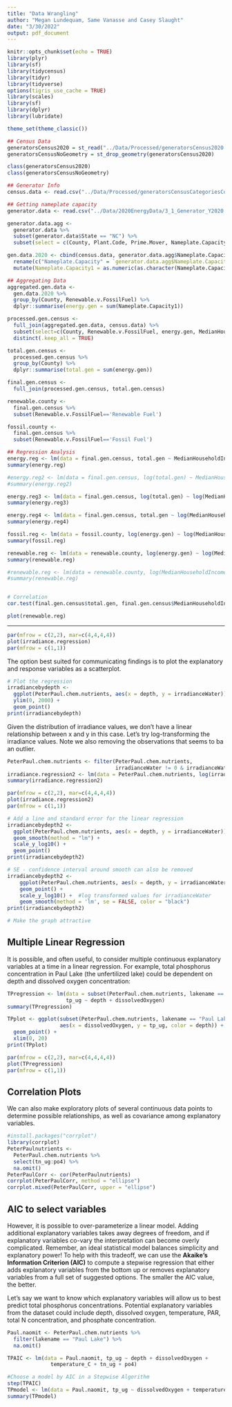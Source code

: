 ```yaml
---
title: "Data Wrangling"
author: "Megan Lundequam, Same Vanasse and Casey Slaught"
date: "3/30/2022"
output: pdf_document
---
```


```r
knitr::opts_chunk$set(echo = TRUE)
library(plyr)
library(sf)
library(tidycensus)
library(tidyr)
library(tidyverse)
options(tigris_use_cache = TRUE)
library(scales)
library(sf)
library(dplyr)
library(lubridate)

theme_set(theme_classic())
```

```r
## Census Data
generatorsCensus2020 = st_read("../Data/Processed/generatorsCensus2020.geojson")
generatorsCensusNoGeometry = st_drop_geometry(generatorsCensus2020)

class(generatorsCensus2020)
class(generatorsCensusNoGeometry)

```


```r
## Generator Info
census.data <- read.csv("../Data/Processed/generatorsCensusCategoriesComplete.csv", stringsAsFactors = TRUE)

## Getting nameplate capacity
generator.data <- read.csv("../Data/2020EnergyData/3_1_Generator_Y2020.csv", stringsAsFactors = TRUE)

generator.data.agg <- 
  generator.data %>%
  subset(generator.data$State == "NC") %>%
  subset(select = c(County, Plant.Code, Prime.Mover, Nameplate.Capacity..MW.))

gen.data.2020 <- cbind(census.data, generator.data.agg$Nameplate.Capacity..MW.) %>% 
  rename(c("Nameplate.Capacity" = `generator.data.agg$Nameplate.Capacity..MW.`)) %>% 
  mutate(Nameplate.Capacity1 = as.numeric(as.character(Nameplate.Capacity)))

```


```r
## Aggregating Data
aggregated.gen.data <- 
  gen.data.2020 %>%
  group_by(County, Renewable.v.FossilFuel) %>%
  dplyr::summarise(energy.gen = sum(Nameplate.Capacity1))

processed.gen.census <- 
  full_join(aggregated.gen.data, census.data) %>%
  subset(select=c(County, Renewable.v.FossilFuel, energy.gen, MedianHouseholdIncome)) %>%
  distinct(.keep_all = TRUE)

total.gen.census <- 
  processed.gen.census %>%
  group_by(County) %>%
  dplyr::summarise(total.gen = sum(energy.gen))

final.gen.census <-
  full_join(processed.gen.census, total.gen.census)

renewable.county <- 
  final.gen.census %>%
  subset(Renewable.v.FossilFuel=='Renewable Fuel') 

fossil.county <- 
  final.gen.census %>%
  subset(Renewable.v.FossilFuel=='Fossil Fuel') 
```

```r
## Regression Analysis
energy.reg <- lm(data = final.gen.census, total.gen ~ MedianHouseholdIncome)
summary(energy.reg)

#energy.reg2 <- lm(data = final.gen.census, log(total.gen) ~ MedianHouseholdIncome)
#summary(energy.reg2)

energy.reg3 <- lm(data = final.gen.census, log(total.gen) ~ log(MedianHouseholdIncome))
summary(energy.reg3)

energy.reg4 <- lm(data = final.gen.census, total.gen ~ log(MedianHouseholdIncome))
summary(energy.reg4)

fossil.reg <- lm(data = fossil.county, log(energy.gen) ~ log(MedianHouseholdIncome))
summary(fossil.reg)

renewable.reg <- lm(data = renewable.county, log(energy.gen) ~ log(MedianHouseholdIncome))
summary(renewable.reg)

#renewable.reg <- lm(data = renewable.county, log(MedianHouseholdIncome) ~ energy.gen)
#summary(renewable.reg)


# Correlation
cor.test(final.gen.census$total.gen, final.gen.census$MedianHouseholdIncome)

plot(renewable.reg)

```


*****************
```r
par(mfrow = c(2,2), mar=c(4,4,4,4))
plot(irradiance.regression)
par(mfrow = c(1,1))
```

The option best suited for communicating findings is to plot the explanatory and response variables as a scatterplot. 

```r
# Plot the regression
irradiancebydepth <- 
  ggplot(PeterPaul.chem.nutrients, aes(x = depth, y = irradianceWater)) +
  ylim(0, 2000) +
  geom_point() 
print(irradiancebydepth) 
```

Given the distribution of irradiance values, we don't have a linear relationship between x and y in this case. Let's try log-transforming the irradiance values. Note we also removing the observations that seems to ba an outlier.

```r
PeterPaul.chem.nutrients <- filter(PeterPaul.chem.nutrients, 
                                   irradianceWater != 0 & irradianceWater < 5000)
irradiance.regression2 <- lm(data = PeterPaul.chem.nutrients, log(irradianceWater) ~ depth)
summary(irradiance.regression2)

par(mfrow = c(2,2), mar=c(4,4,4,4))
plot(irradiance.regression2)
par(mfrow = c(1,1))

# Add a line and standard error for the linear regression
irradiancebydepth2 <- 
  ggplot(PeterPaul.chem.nutrients, aes(x = depth, y = irradianceWater)) +
  geom_smooth(method = "lm") +
  scale_y_log10() +
  geom_point() 
print(irradiancebydepth2) 

# SE - confidence interval around smooth can also be removed
irradiancebydepth2 <- 
    ggplot(PeterPaul.chem.nutrients, aes(x = depth, y = irradianceWater)) +
    geom_point() +
    scale_y_log10() +  #log transformed values for irradianceWater
    geom_smooth(method = 'lm', se = FALSE, color = "black")
print(irradiancebydepth2)

# Make the graph attractive

```

## Multiple Linear Regression
It is possible, and often useful, to consider multiple continuous explanatory variables at a time in a linear regression. For example, total phosphorus concentration in Paul Lake (the unfertilized lake) could be dependent on depth and dissolved oxygen concentration: 

``` r
TPregression <- lm(data = subset(PeterPaul.chem.nutrients, lakename == "Paul Lake"), 
                   tp_ug ~ depth + dissolvedOxygen)
summary(TPregression)

TPplot <- ggplot(subset(PeterPaul.chem.nutrients, lakename == "Paul Lake"), 
                 aes(x = dissolvedOxygen, y = tp_ug, color = depth)) +
  geom_point() +
  xlim(0, 20)
print(TPplot)

par(mfrow = c(2,2), mar=c(4,4,4,4))
plot(TPregression)
par(mfrow = c(1,1))

```

## Correlation Plots
We can also make exploratory plots of several continuous data points to determine possible relationships, as well as covariance among explanatory variables. 

```r
#install.packages("corrplot")
library(corrplot)
PeterPaulnutrients <- 
  PeterPaul.chem.nutrients %>%
  select(tn_ug:po4) %>%
  na.omit()
PeterPaulCorr <- cor(PeterPaulnutrients)
corrplot(PeterPaulCorr, method = "ellipse")
corrplot.mixed(PeterPaulCorr, upper = "ellipse")
```

## AIC to select variables

However, it is possible to over-parameterize a linear model. Adding additional explanatory variables takes away degrees of freedom, and if explanatory variables co-vary the interpretation can become overly complicated. Remember, an ideal statistical model balances simplicity and explanatory power! To help with this tradeoff, we can use the **Akaike's Information Criterion (AIC)** to compute a stepwise regression that either adds explanatory variables from the bottom up or removes explanatory variables from a full set of suggested options. The smaller the AIC value, the better. 

Let's say we want to know which explanatory variables will allow us to best predict total phosphorus concentrations. Potential explanatory variables from the dataset could include depth, dissolved oxygen, temperature, PAR, total N concentration, and phosphate concentration.

```r
Paul.naomit <- PeterPaul.chem.nutrients %>%
  filter(lakename == "Paul Lake") %>%
  na.omit()

TPAIC <- lm(data = Paul.naomit, tp_ug ~ depth + dissolvedOxygen + 
              temperature_C + tn_ug + po4)

#Choose a model by AIC in a Stepwise Algorithm
step(TPAIC)
TPmodel <- lm(data = Paul.naomit, tp_ug ~ dissolvedOxygen + temperature_C + tn_ug)
summary(TPmodel)

```




